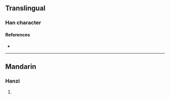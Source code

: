 {{character info/new}}
==Translingual==

===Han character===
{{Han char|rn=96|rad=玉|as=07|sn=11|four=|canj=MGYKH|ids=⿰𤣩彣}}

====References====
* {{Han ref|kx=0732.030|dkj=20985|dj=1143.050|hdz=21118.080|uh=73F3|ud=29683}}

----

==Mandarin==

===Hanzi===
{{cmn-hanzi|pin=[[hàn]] ([[han4]]), [[wén]] ([[wen2]])|wg=han<sup>4</sup>, wen<sup>2</sup>}}

# {{defn|lang=cmn|sort=玉07}}